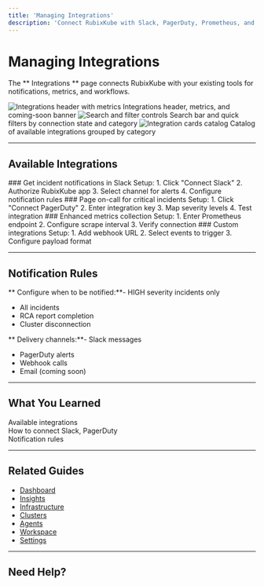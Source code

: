 ```yaml
---
title: 'Managing Integrations'
description: 'Connect RubixKube with Slack, PagerDuty, Prometheus, and other tools'
---
```


# Managing Integrations

The ** Integrations ** page connects RubixKube with your existing tools for notifications, metrics, and workflows.

<Frame>
  <img
    src="/images/using/using-integrations-01-header.png"
    alt="Integrations header with metrics"
  />
  <Caption>Integrations header, metrics, and coming-soon banner</Caption>
</Frame>

<Frame>
  <img
    src="/images/using/using-integrations-02-filters.png"
    alt="Search and filter controls"
  />
  <Caption>Search bar and quick filters by connection state and category</Caption>
</Frame>

<Frame>
  <img
    src="/images/using/using-integrations-03-cards.png"
    alt="Integration cards catalog"
  />
  <Caption>Catalog of available integrations grouped by category</Caption>
</Frame>

---

## Available Integrations

<CardGroup cols={2}>
  <Card title="Slack" icon="slack">
### Get incident notifications in Slack
    Setup:
    1. Click "Connect Slack"
    2. Authorize RubixKube app
    3. Select channel for alerts
    4. Configure notification rules
  </Card>

  <Card title="PagerDuty" icon="bell">
### Page on-call for critical incidents
    Setup:
    1. Click "Connect PagerDuty"
    2. Enter integration key
    3. Map severity levels
    4. Test integration
  </Card>

  <Card title="Prometheus" icon="chart-line">
### Enhanced metrics collection
    Setup:
    1. Enter Prometheus endpoint
    2. Configure scrape interval
    3. Verify connection
  </Card>

  <Card title="Webhooks" icon="webhook">
### Custom integrations
    Setup:
    1. Add webhook URL
    2. Select events to trigger
    3. Configure payload format
  </Card>
</CardGroup>

---

## Notification Rules

** Configure when to be notified:**- HIGH severity incidents only
- All incidents
- RCA report completion
- Cluster disconnection

** Delivery channels:**- Slack messages
- PagerDuty alerts
- Webhook calls
- Email (coming soon)

---

## What You Learned

 Available integrations  
 How to connect Slack, PagerDuty  
 Notification rules  

---

## Related Guides

- [Dashboard](/using/dashboard)
- [Insights](/using/insights)
- [Infrastructure](/using/infrastructure)
- [Clusters](/using/clusters)
- [Agents](/using/agents)
- [Workspace](/using/workspace)
- [Settings](/using/settings)

---

## Need Help?


<ContactSupport />

